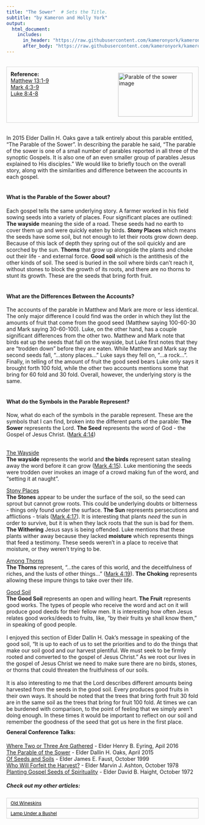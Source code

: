 ```yaml
---
title: "The Sower"  # Sets the Title.
subtitle: "by Kameron and Holly York"
output:
  html_document:
    includes:
      in_header: "https://raw.githubusercontent.com/kameronyork/kameronyork.github.io/main/parables/headers/sower-header.html"
      after_body: "https://raw.githubusercontent.com/kameronyork/kameronyork.github.io/main/parables/footer.html"
---
```

<br>
<div style="border: 1px solid lightgray; padding: 10px; overflow: hidden;">
<img src="https://raw.githubusercontent.com/kameronyork/kameronyork.github.io/main/docs/assets/sower.jpg" alt="Parable of the sower image" style="float: right; width: 195px; height: 115px; padding: 5px;">
<h4 style="text-align: left; margin: 0;">Reference:</h4>
<p style="text-align: left; margin: 0;">
<a href="https://www.churchofjesuschrist.org/study/scriptures/nt/matt/13?lang=eng&id=1-9#p1" target="_blank">Matthew 13:1-9</a><br>
<a href="https://www.churchofjesuschrist.org/study/scriptures/nt/mark/4?lang=eng&id=3-9#p3" target="_blank">Mark 4:3-9</a><br>
<a href="https://www.churchofjesuschrist.org/study/scriptures/nt/luke/8?lang=eng&id=4-8#p4" target="_blank">Luke 8:4-8</a><br>
</p>
</div>

<br>
In 2015 Elder Dallin H. Oaks gave a talk entirely about this parable entitled, "The Parable of the Sower".  In describing the parable he said, "The parable of the sower is one of a small number of parables reported in all three of the synoptic Gospels. It is also one of an even smaller group of parables Jesus explained to His disciples."  We would like to briefly touch on the overall story, along with the similarities and difference between the accounts in each gospel.
<br><br>

<h4>What is the Parable of the Sower about?</h4>

Each gospel tells the same underlying story.  A farmer worked in his field sowing seeds into a variety of places.  Four significant places are outlined: <b>The wayside</b> meaning the side of a road.  These seeds had no earth to cover them up and were quickly eaten by birds.  <b>Stony Places</b> which means the seeds have some soil, but not enough to let their roots grow down deep.  Because of this lack of depth they spring out of the soil quickly and are scorched by the sun.  <b>Thorns</b> that grow up alongside the plants and choke out their life - and external force. <b>Good soil</b> which is the antithesis of the other kinds of soil.  The seed is buried in the soil where birds can't reach it, without stones to block the growth of its roots, and there are no thorns to stunt its growth.  These are the seeds that bring forth fruit.
<br><br>

<h4>What are the Differences Between the Accounts?</h4>

The accounts of the parable in Matthew and Mark are more or less identical.  The only major difference I could find was the order in which they list the amounts of fruit that come from the good seed (Matthew saying 100-60-30 and Mark saying 30-60-100).  Luke, on the other hand, has a couple significant differences from the other two.  Matthew and Mark note that birds eat up the seeds that fall on the wayside, but Luke first notes that they are "trodden down" before they are eaten.  While Matthew and Mark say the second seeds fall, "...stony places..." Luke says they fell on, "...a rock...".  Finally, in telling of the amount of fruit the good seed bears Luke only says it brought forth 100 fold, while the other two accounts mentions some that bring for 60 fold and 30 fold.  Overall, however, the underlying story is the same.
<br><br>

<h4>What do the Symbols in the Parable Represent?</h4>

Now, what do each of the symbols in the parable represent.  These are the symbols that I can find, broken into the different parts of the parable:  <b>The Sower</b> represents the Lord.  <b>The Seed</b> represents the word of God - the Gospel of Jesus Christ. (<a href="https://www.churchofjesuschrist.org/study/scriptures/nt/mark/4?lang=eng&id=14#p14">Mark 4:14</a>) 

<br><u>The Wayside</u><br>
<b>The wayside</b> represents the world and <b>the birds</b> represent satan stealing away the word before it can grow (<a href="https://www.churchofjesuschrist.org/study/scriptures/nt/mark/4?lang=eng&id=15#p15">Mark 4:15</a>).  Luke mentioning the seeds were trodden over invokes an image of a crowd making fun of the word, and "setting it at naught". 

<u>Stony Places</u><br>
<b>The Stones</b> appear to be under the surface of the soil, so the seed can sprout but cannot grow roots.  This could be underlying doubts or bitterness - things only found under the surface. <b>The Sun</b> represents persecutions and afflictions - trials (<a href="https://www.churchofjesuschrist.org/study/scriptures/nt/mark/4?lang=eng&id=17#p17">Mark 4:17</a>). It is interesting that plants <i>need</i> the sun in order to survive, but it is when they lack roots that the sun is bad for them. <b>The Withering</b> Jesus says is being offended.  Luke mentions that these plants wither away because they lacked <b>moisture</b> which represents things that feed a testimony.  These seeds weren't in a place to receive that moisture, or they weren't trying to be.

<u>Among Thorns</u><br>
<b>The Thorns</b> represent, "...the cares of this world, and the deceitfulness of riches, and the lusts of other things..." (<a href="https://www.churchofjesuschrist.org/study/scriptures/nt/mark/4?lang=eng&id=19#p19">Mark 4:19</a>).  <b>The Choking</b> represents allowing these impure things to take over their life.

<u>Good Soil</u><br>
<b>The Good Soil</b> represents an open and willing heart. <b>The Fruit</b> represents good works.  The types of people who receive the word and act on it will produce good deeds for their fellow men.  It is interesting how often Jesus relates good works/deeds to fruits, like, "by their fruits ye shall know them," in speaking of good people.<br>
<br>
I enjoyed this section of Elder Dallin H. Oak's message in speaking of the good soil, "It is up to each of us to set the priorities and to do the things that make our soil good and our harvest plentiful. We must seek to be firmly rooted and converted to the gospel of Jesus Christ."  As we root our lives in the gospel of Jesus Christ we need to make sure there are no birds, stones, or thorns that could threaten the fruitfulness of our soils. <br>
<br>
It is also interesting to me that the Lord describes different amounts being harvested from the seeds in the good soil.  Every produces good fruits in their own ways.  It should be noted that the trees that bring forth fruit 30 fold are in the same soil as the trees that bring for fruit 100 fold.  At times we can be burdened with comparison, to the point of feeling that we simply aren't doing enough.  In these times it would be important to reflect on our soil and remember the goodness of the seed that got us here in the first place.






<div style="margin-top: -10px;">
#### General Conference Talks:
<a href="https://www.churchofjesuschrist.org/study/general-conference/2016/04/where-two-or-three-are-gathered?lang=eng" target="_blank">Where Two or Three Are Gathered</a> - Elder Henry B. Eyring, Apil 2016<br>
<a href="https://www.churchofjesuschrist.org/study/general-conference/2015/04/the-parable-of-the-sower?lang=eng" target="_blank">The Parable of the Sower</a> - Elder Dallin H. Oaks, April 2015<br>
<a href="https://www.churchofjesuschrist.org/study/general-conference/1999/10/of-seeds-and-soils?lang=eng" target="_blank">Of Seeds and Soils</a> - Elder James E. Faust, October 1999<br>
<a href="https://www.churchofjesuschrist.org/study/general-conference/1978/10/who-will-forfeit-the-harvest?lang=eng" target="_blank">Who Will Forfeit the Harvest?</a> - Elder Marvin J. Ashton, October 1978<br>
<a href="https://www.churchofjesuschrist.org/study/general-conference/1972/10/planting-gospel-seeds-of-spirituality?lang=eng" target="_blank">Planting Gospel Seeds of Spirituality</a> - Elder David B. Haight, October 1972<br>



##### Check out my other articles:

<link rel="stylesheet" href="https://kameronyork.github.io/scripting/themify-icons/themify-icons.css">
<div class="container">
<div class="row">
<div class="col-12 text-md-left">
<nav class="pagination mt-3">
<a class="nav nav-prev" href="https://www.kameronyork.com/parables/new-wine-into-old-wineskins.html" style="background-color: transparent; color: black; padding: 5px 10px; border: 1px solid lightgray; cursor: pointer; white-space: nowrap; font-size: 12px; display: flex; align-items: center;" 
onmouseover="this.style.backgroundColor='lightgray';" 
onmouseout="this.style.backgroundColor='transparent';" 
onmousedown="this.style.backgroundColor='gray';" 
onmouseup="this.style.backgroundColor='lightgray';">
<i class="ti-arrow-left mr-2"></i>
<span style="display: none;" class="d-md-inline-block">Old Wineskins</span>
<span style="display: inline-block;" class="d-md-none">Old Wineskins</span>
</a>
<a class="nav nav-next ml-3" href="https://www.kameronyork.com/parables/lamp-under-a-bushel.html" style="background-color: transparent; color: black; padding: 5px 10px; border: 1px solid lightgray; cursor: pointer; white-space: nowrap; font-size: 12px; display: flex; align-items: center;" 
onmouseover="this.style.backgroundColor='lightgray';" 
onmouseout="this.style.backgroundColor='transparent';" 
onmousedown="this.style.backgroundColor='gray';" 
onmouseup="this.style.backgroundColor='lightgray';">
<span style="display: none;" class="d-md-inline-block">Lamp Under a Bushel</span>
<span style="display: inline-block;" class="d-md-none">Lamp Under a Bushel</span>
<i class="ti-arrow-right ml-2"></i>
</a>
</nav>
</div>
</div>
</div>